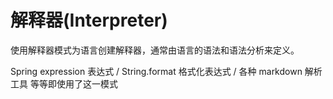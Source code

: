# 解释器(Interpreter)

使用解释器模式为语言创建解释器，通常由语言的语法和语法分析来定义。

Spring expression 表达式 / String.format 格式化表达式 / 各种 markdown 解析工具 等等即使用了这一模式

